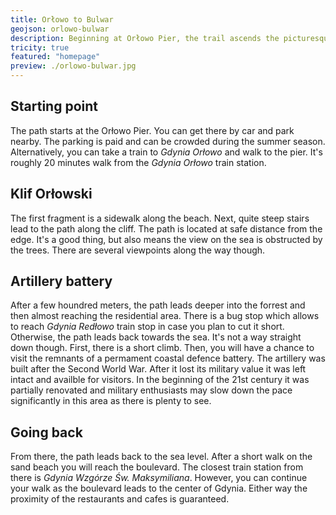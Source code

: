 ```yaml
---
title: Orłowo to Bulwar
geojson: orlowo-bulwar
description: Beginning at Orłowo Pier, the trail ascends the picturesque cliff, visits the remnants of a coastal defense battery, and ends at the boulevard leading to downtown Gdynia.
tricity: true
featured: "homepage"
preview: ./orlowo-bulwar.jpg
---
```


## Starting point

The path starts at the Orłowo Pier. You can get there by car and park nearby.
The parking is paid and can be crowded during the summer season.
Alternatively, you can take a train to _Gdynia Orłowo_ and walk to the pier.
It's roughly 20 minutes walk from the _Gdynia Orłowo_ train station.

## Klif Orłowski

The first fragment is a sidewalk along the beach. Next, quite steep stairs lead to the path along the cliff.
The path is located at safe distance from the edge. It's a good thing, but also means the view on the sea
is obstructed by the trees. There are several viewpoints along the way though.

## Artillery battery

After a few houndred meters, the path leads deeper into the forrest and then almost reaching the residential area.
There is a bug stop which allows to reach _Gdynia Redłowo_ train stop in case you plan to cut it short.
Otherwise, the path leads back towards the sea. It's not a way straight down though. First, there is a short climb.
Then, you will have a chance to visit the remnants of a permament coastal defence battery. The artillery
was built after the Second World War. After it lost its military value it was left intact and availble for visitors.
In the beginning of the 21st century it was partially renovated and military enthusiasts may slow down the pace
significantly in this area as there is plenty to see.

## Going back

From there, the path leads back to the sea level. After a short walk on the sand beach you will reach the boulevard.
The closest train station from there is _Gdynia Wzgórze Św. Maksymiliana_. However, you can continue your walk as the boulevard
leads to the center of Gdynia. Either way the proximity of the restaurants and cafes is guaranteed.

